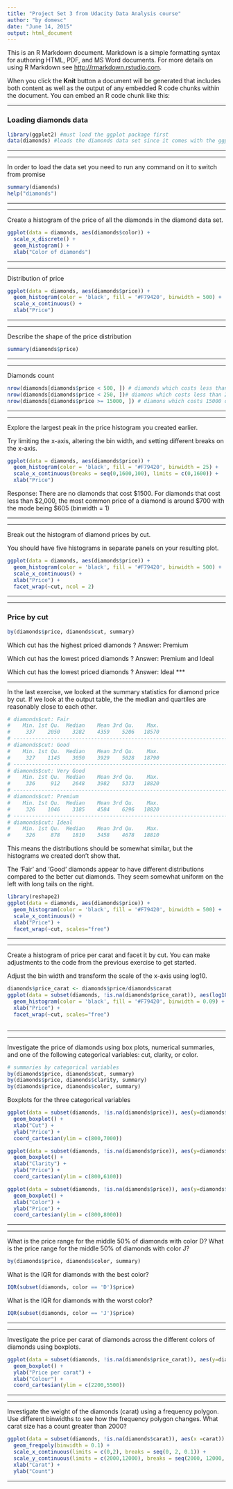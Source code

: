 ```yaml
---
title: "Project Set 3 from Udacity Data Analysis course"
author: "by domesc"
date: "June 14, 2015"
output: html_document
---
```


This is an R Markdown document. Markdown is a simple formatting syntax for authoring HTML, PDF, and MS Word documents. For more details on using R Markdown see <http://rmarkdown.rstudio.com>.

When you click the **Knit** button a document will be generated that includes both content as well as the output of any embedded R code chunks within the document. You can embed an R code chunk like this:

***
### Loading diamonds data

```r
library(ggplot2) #must load the ggplot package first
data(diamonds) #loads the diamonds data set since it comes with the ggplot package 
```
***

***
In order to load the data set you need to run any command on it
to switch from promise

```r
summary(diamonds)
help("diamonds")
```
***

***
Create a histogram of the price of
all the diamonds in the diamond data set.

```r
ggplot(data = diamonds, aes(diamonds$color)) + 
  scale_x_discrete() +
  geom_histogram() +
  xlab("Color of diamonds")
```
***

***

Distribution of price

```r
ggplot(data = diamonds, aes(diamonds$price)) + 
  geom_histogram(color = 'black', fill = '#F79420', binwidth = 500) +
  scale_x_continuous() +
  xlab("Price")
```

***

***
Describe the shape of the price distribution

```r
summary(diamonds$price) 
```
***

***
Diamonds count

```r
nrow(diamonds[diamonds$price < 500, ]) # diamonds which costs less than 500
nrow(diamonds[diamonds$price < 250, ])# diamons which costs less than 250
nrow(diamonds[diamonds$price >= 15000, ]) # diamons which costs 15000 or more
```
***

***
Explore the largest peak in the
price histogram you created earlier.

Try limiting the x-axis, altering the bin width,
and setting different breaks on the x-axis.

```r
ggplot(data = diamonds, aes(diamonds$price)) + 
  geom_histogram(color = 'black', fill = '#F79420', binwidth = 25) +
  scale_x_continuous(breaks = seq(0,1600,100), limits = c(0,1600)) +
  xlab("Price")
```

Response: There are no diamonds that cost $1500.
For diamonds that cost less than $2,000, the most common price of a 
diamond is around $700 with the mode being $605 (binwidth = 1)

***

***
Break out the histogram of diamond prices by cut.

You should have five histograms in separate
panels on your resulting plot.
```r
ggplot(data = diamonds, aes(diamonds$price)) + 
  geom_histogram(color = 'black', fill = '#F79420', binwidth = 500) +
  scale_x_continuous() +
  xlab("Price") + 
  facet_wrap(~cut, ncol = 2)
```

***

***
### Price by cut
```r
by(diamonds$price, diamonds$cut, summary)
```

Which cut has the highest priced diamonds ?
Answer: Premium

Which cut has the lowest priced diamonds ?
Answer: Premium and Ideal

Which cut has the lowest priced diamonds ?
Answer: Ideal
***

***
In the last exercise, we looked at the summary statistics
for diamond price by cut. If we look at the output table, the
the median and quartiles are reasonably close to each other.

```r
# diamonds$cut: Fair
#    Min. 1st Qu.  Median    Mean 3rd Qu.    Max. 
#     337    2050    3282    4359    5206   18570 
# ------------------------------------------------------------------------ 
# diamonds$cut: Good
#    Min. 1st Qu.  Median    Mean 3rd Qu.    Max. 
#     327    1145    3050    3929    5028   18790 
# ------------------------------------------------------------------------ 
# diamonds$cut: Very Good
#    Min. 1st Qu.  Median    Mean 3rd Qu.    Max. 
#     336     912    2648    3982    5373   18820 
# ------------------------------------------------------------------------ 
# diamonds$cut: Premium
#    Min. 1st Qu.  Median    Mean 3rd Qu.    Max. 
#     326    1046    3185    4584    6296   18820 
# ------------------------------------------------------------------------ 
# diamonds$cut: Ideal
#    Min. 1st Qu.  Median    Mean 3rd Qu.    Max. 
#     326     878    1810    3458    4678   18810 
```


This means the distributions should be somewhat similar,
but the histograms we created don't show that.

The 'Fair' and 'Good' diamonds appear to have 
different distributions compared to the better
cut diamonds. They seem somewhat uniform
on the left with long tails on the right.

```r
library(reshape2)
ggplot(data = diamonds, aes(diamonds$price)) + 
  geom_histogram(color = 'black', fill = '#F79420', binwidth = 500) +
  scale_x_continuous() +
  xlab("Price") + 
  facet_wrap(~cut, scales="free")
```

***

***
Create a histogram of price per carat
and facet it by cut. You can make adjustments
to the code from the previous exercise to get
started.

Adjust the bin width and transform the scale
of the x-axis using log10.
```r
diamonds$price_carat <- diamonds$price/diamonds$carat
ggplot(data = subset(diamonds, !is.na(diamonds$price_carat)), aes(log10(diamonds$price_carat)+1)) + 
  geom_histogram(color = 'black', fill = '#F79420', binwidth = 0.09) +
  xlab("Price") + 
  facet_wrap(~cut, scales="free") 
  
```

***

***
Investigate the price of diamonds using box plots,
numerical summaries, and one of the following categorical
variables: cut, clarity, or color.

```r
# summaries by categorical variables
by(diamonds$price, diamonds$cut, summary)
by(diamonds$price, diamonds$clarity, summary)
by(diamonds$price, diamonds$color, summary)
```

Boxplots for the three categorical variables
```r
ggplot(data = subset(diamonds, !is.na(diamonds$price)), aes(y=diamonds$price, x=diamonds$cut)) + 
  geom_boxplot() +
  xlab("Cut") + 
  ylab("Price") +
  coord_cartesian(ylim = c(800,7000))

ggplot(data = subset(diamonds, !is.na(diamonds$price)), aes(y=diamonds$price, x=diamonds$clarity)) + 
  geom_boxplot() +
  xlab("Clarity") + 
  ylab("Price") +
  coord_cartesian(ylim = c(800,6100))

ggplot(data = subset(diamonds, !is.na(diamonds$price)), aes(y=diamonds$price, x=diamonds$color)) + 
  geom_boxplot() +
  xlab("Color") + 
  ylab("Price") +
  coord_cartesian(ylim = c(800,8000))

```

***
***
What is the price range for the middle 50% of diamonds with color D?
What is the price range for the middle 50% of diamonds with color J?
```r
by(diamonds$price, diamonds$color, summary)
```
What is the IQR for diamonds with the best color?
```r
IQR(subset(diamonds, color == 'D')$price)
```
What is the IQR for diamonds with the worst color?
```r
IQR(subset(diamonds, color == 'J')$price)
```

***
***
Investigate the price per carat of diamonds across
the different colors of diamonds using boxplots.
```r
ggplot(data = subset(diamonds, !is.na(diamonds$price_carat)), aes(y=diamonds$price_carat, x=diamonds$color)) + 
  geom_boxplot() +
  ylab("Price per carat") + 
  xlab("Colour") +
  coord_cartesian(ylim = c(2200,5500))

```

***
***
Investigate the weight of the diamonds (carat) using a frequency polygon.
Use different binwidths to see how the frequency polygon changes. What carat
size has a count greater than 2000?
```r
ggplot(data = subset(diamonds, !is.na(diamonds$carat)), aes(x =carat)) + 
  geom_freqpoly(binwidth = 0.1) +
  scale_x_continuous(limits = c(0,2), breaks = seq(0, 2, 0.1)) +
  scale_y_continuous(limits = c(2000,12000), breaks = seq(2000, 12000, 1000)) + 
  xlab("Carat") + 
  ylab("Count")
```

***